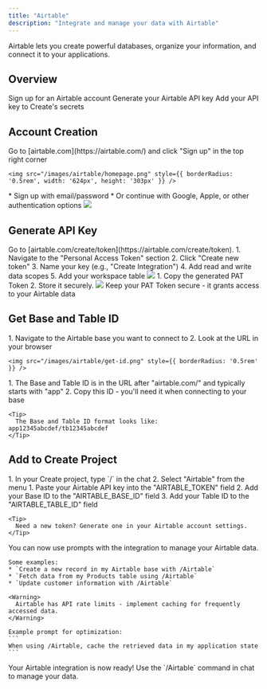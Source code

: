 ```yaml
---
title: "Airtable"
description: "Integrate and manage your data with Airtable"
---
```


Airtable lets you create powerful databases, organize your information, and connect it to your applications.

## Overview

<CardGroup cols={2}>
  <Card title="Create Account" icon="user">
    Sign up for an Airtable account
  </Card>
  <Card title="Get API Key" icon="key">
    Generate your Airtable API key
  </Card>
  <Card title="Copy into Create" icon="plug">
    Add your API key to Create's secrets
  </Card>
</CardGroup>

## Account Creation

<Steps>
  <Step title="Visit Airtable Website">
    Go to [airtable.com](https://airtable.com/) and click "Sign up" in the top right corner
    
    <img src="/images/airtable/homepage.png" style={{ borderRadius: '0.5rem', width: '624px', height: '303px' }} />
  </Step>

  <Step title="Choose Signup Method">
    * Sign up with email/password
    * Or continue with Google, Apple, or other authentication options
    <img src="/images/airtable/signup.png" style={{ borderRadius: '0.5rem'}} />
  </Step>
</Steps>

## Generate API Key

<Steps>
  <Step title="Access Account Settings">
    Go to [airtable.com/create/token](https://airtable.com/create/token).
  </Step>

  <Step title="Create Personal Access Token">
    1. Navigate to the "Personal Access Token" section
    2. Click "Create new token"
    3. Name your key (e.g., "Create Integration")
    4. Add read and write data scopes
    5. Add your workspace table
    <img src="/images/airtable/patscope.png" style={{ borderRadius: '0.5rem' }} />
  </Step>

  <Step title="Copy Your PAT Token">
    1. Copy the generated PAT Token
    2. Store it securely.
    <img src="/images/airtable/patgen.png" style={{ borderRadius: '0.5rem' }} />    
    <Warning>
      Keep your PAT Token secure - it grants access to your Airtable data
    </Warning>
  </Step>
</Steps>

## Get Base and Table ID

<Steps>
  <Step title="Open Your Airtable Base">
    1. Navigate to the Airtable base you want to connect to
    2. Look at the URL in your browser
    
    <img src="/images/airtable/get-id.png" style={{ borderRadius: '0.5rem' }} />
  </Step>

  <Step title="Extract Base and Table ID">
    1. The Base and Table ID is in the URL after "airtable.com/" and typically starts with "app"
    2. Copy this ID - you'll need it when connecting to your base
    
    <Tip>
      The Base and Table ID format looks like: app12345abcdef/tb12345abcdef
    </Tip>
  </Step>
</Steps>

## Add to Create Project

<Steps>
  <Step title="Add the integration">
    1. In your Create project, type `/` in the chat 
    2. Select "Airtable" from the menu
  </Step>

  <Step title="Add your API key">
    1. Paste your Airtable API key into the "AIRTABLE_TOKEN" field
    2. Add your Base ID to the "AIRTABLE_BASE_ID" field
    3. Add your Table ID to the "AIRTABLE_TABLE_ID" field
    
    <Tip>
      Need a new token? Generate one in your Airtable account settings.
    </Tip>
  </Step>

  <Step title="Use it">
    You can now use prompts with the integration to manage your Airtable data.

    Some examples:
    * `Create a new record in my Airtable base with /Airtable`
    * `Fetch data from my Products table using /Airtable`
    * `Update customer information with /Airtable`

    <Warning>
      Airtable has API rate limits - implement caching for frequently accessed data.
    </Warning>

    Example prompt for optimization:
    ```
    When using /Airtable, cache the retrieved data in my application state
    ```
  </Step>
</Steps>

<Note type="success">
  Your Airtable integration is now ready! Use the `/Airtable` command in chat to manage your data.
</Note>